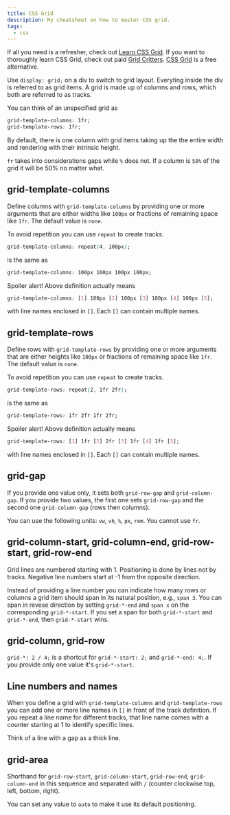 ```yaml
---
title: CSS Grid
description: My cheatsheet on how to master CSS grid.
tags:
  - css
---
```


If all you need is a refresher, check out
[Learn CSS Grid](https://learncssgrid.com/). If you want to thoroughly learn CSS
Grid, check out paid [Grid Critters](https://mastery.games/gridcritters/).
[CSS Grid](https://cssgrid.io/) is a free alternative.

Use `display: grid;` on a div to switch to grid layout. Everyting inside the div
is referred to as grid items. A grid is made up of columns and rows, which both
are referred to as tracks.

You can think of an unspecified grid as

```css
grid-template-columns: 1fr;
grid-template-rows: 1fr;
```

By default, there is one column with grid items taking up the the entire width
and rendering with their intrinsic height.

`fr` takes into considerations gaps while `%` does not. If a column is `50%` of
the grid it will be 50% no matter what.

## grid-template-columns

Define columns with `grid-template-columns` by providing one or more arguments
that are either widths like `100px` or fractions of remaining space like `1fr`.
The default value is `none`.

To avoid repetition you can use `repeat` to create tracks.

```css
grid-template-columns: repeat(4, 100px);
```

is the same as

```css
grid-template-columns: 100px 100px 100px 100px;
```

Spoiler alert! Above definition actually means

```css
grid-template-columns: [1] 100px [2] 100px [3] 100px [4] 100px [5];
```

with line names enclosed in `[]`. Each `[]` can contain multiple names.

## grid-template-rows

Define rows with `grid-template-rows` by providing one or more arguments that
are either heights like `100px` or fractions of remaining space like `1fr`. The
default value is `none`.

To avoid repetition you can use `repeat` to create tracks.

```css
grid-template-rows: repeat(2, 1fr 2fr);
```

is the same as

```css
grid-template-rows: 1fr 2fr 1fr 2fr;
```

Spoiler alert! Above definition actually means

```css
grid-template-rows: [1] 1fr [2] 2fr [3] 1fr [4] 1fr [5];
```

with line names enclosed in `[]`. Each `[]` can contain multiple names.

## grid-gap

If you provide one value only, it sets both `grid-row-gap` and
`grid-column-gap`. If you provide two values, the first one sets `grid-row-gap`
and the second one `grid-column-gap` (rows then columns).

You can use the following units: `vw`, `vh`, `%`, `px`, `rem`. You cannot use
`fr`.

## grid-column-start, grid-column-end, grid-row-start, grid-row-end

Grid lines are numbered starting with 1. Positioning is done by lines not by
tracks. Negative line numbers start at -1 from the opposite direction.

Instead of providing a line number you can indicate how many rows or columns a
grid item should span in its natural position, e.g., `span 3`. You can span in
revese direction by setting `grid-*-end` and `span x` on the corresponding
`grid-*-start`. If you set a span for both `grid-*-start` and `grid-*-end`, then
`grid-*-start` wins.

## grid-column, grid-row

`grid-*: 2 / 4;` is a shortcut for `grid-*-start: 2;` and `grid-*-end: 4;`. If
you provide only one value it's `grid-*-start`.

## Line numbers and names

When you define a grid with `grid-template-columns` and `grid-template-rows` you
can add one or more line names in `[]` in front of the track definition. If you
repeat a line name for different tracks, that line name comes with a counter
starting at 1 to identify specific lines.

Think of a line with a gap as a thick line.

## grid-area

Shorthand for `grid-row-start`, `grid-column-start`, `grid-row-end`,
`grid-column-end` in this sequence and separated with `/` (counter clockwise
top, left, bottom, right).

You can set any value to `auto` to make it use its default positioning.
